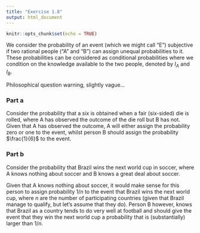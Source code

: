 ```yaml
---
title: "Exercise 1.8"
output: html_document
---
```


```r
knitr::opts_chunk$set(echo = TRUE)
```

We consider the probability of an event (which we might call "E") subjective if two rational people ("A" and "B") can assign unequal probabilities to it. These probabilities can be considered as conditional probabilities where we condition on the knowledge available to the two people, denoted by $I_A$ and $I_B$.

Philosophical question warning, slightly vague...

### Part a

Consider the probability that a six is obtained when a fair (six-sided) die is rolled, where A has observed the outcome of the die roll but B has not. Given that A has observed the outcome, A will either assign the probability zero or one to the event, whilst person B should assign the probability $\frac{1}{6}$ to the event.

### Part b

Consider the probability that Brazil wins the next world cup in soccer, where A knows nothing about soccer and B knows a great deal about soccer. 

Given that A knows nothing about soccer, it would make sense for this person to assign probability $1/n$ to the event that Brazil wins the next world cup, where $n$ are the number of participating countries (given that Brazil manage to qualify, but let's assume that they do). Person B however, knows that Brazil as a country tends to do very well at football and should give the event that they win the next world cup a probability that is (substantially) larger than $1/n$.
